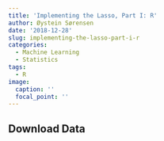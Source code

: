 ```yaml
---
title: 'Implementing the Lasso, Part I: R'
author: Øystein Sørensen
date: '2018-12-28'
slug: implementing-the-lasso-part-i-r
categories:
  - Machine Learning
  - Statistics
tags:
  - R
image:
  caption: ''
  focal_point: ''
---
```


## Download Data